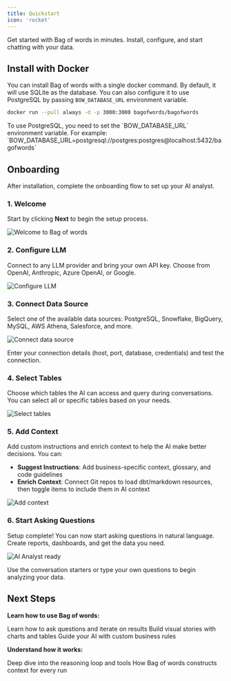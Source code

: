 ```yaml
---
title: Quickstart 
icon: 'rocket'
---
```


Get started with Bag of words in minutes. Install, configure, and start chatting with your data.

## Install with Docker

You can install Bag of words with a single docker command. By default, it will use SQLite as the database. 
You can also configure it to use PostgreSQL by passing `BOW_DATABASE_URL` environment variable.

```bash
docker run --pull always -d -p 3000:3000 bagofwords/bagofwords
```

<Info>
To use PostgreSQL, you need to set the `BOW_DATABASE_URL` environment variable.
For example: `BOW_DATABASE_URL=postgresql://postgres:postgres@localhost:5432/bagofwords`
</Info>

## Onboarding

After installation, complete the onboarding flow to set up your AI analyst.

### 1. Welcome

Start by clicking **Next** to begin the setup process.

![Welcome to Bag of words](/assets/media/onboarding/welcome.png)

### 2. Configure LLM

Connect to any LLM provider and bring your own API key. Choose from OpenAI, Anthropic, Azure OpenAI, or Google.

![Configure LLM](/assets/media/onboarding/llm.png)

### 3. Connect Data Source

Select one of the available data sources: PostgreSQL, Snowflake, BigQuery, MySQL, AWS Athena, Salesforce, and more.

![Connect data source](/assets/media/onboarding/data-source.png)

Enter your connection details (host, port, database, credentials) and test the connection.

### 4. Select Tables

Choose which tables the AI can access and query during conversations. You can select all or specific tables based on your needs.

![Select tables](/assets/media/onboarding/tables.png)

### 5. Add Context

Add custom instructions and enrich context to help the AI make better decisions. You can:

* **Suggest Instructions**: Add business-specific context, glossary, and code guidelines
* **Enrich Context**: Connect Git repos to load dbt/markdown resources, then toggle items to include them in AI context

![Add context](/assets/media/onboarding/context.png)

### 6. Start Asking Questions

Setup complete! You can now start asking questions in natural language. Create reports, dashboards, and get the data you need.

![AI Analyst ready](/assets/media/onboarding/ready.png)

Use the conversation starters or type your own questions to begin analyzing your data.

## Next Steps

**Learn how to use Bag of words:**

<CardGroup cols={3}>
  <Card title="Chat with Data" icon="bot" href="/using-bow/reports">
    Learn how to ask questions and iterate on results
  </Card>
  <Card title="Create Dashboards" icon="chart-pie" href="/using-bow/dashboards">
    Build visual stories with charts and tables
  </Card>
  <Card title="Add Instructions" icon="box" href="/using-bow/instructions">
    Guide your AI with custom business rules
  </Card>
</CardGroup>

**Understand how it works:**

<CardGroup cols={2}>
  <Card title="Agent Architecture" icon="brain" href="/core/agent">
    Deep dive into the reasoning loop and tools
  </Card>
  <Card title="Context Management" icon="layers" href="/core/context">
    How Bag of words constructs context for every run
  </Card>
</CardGroup>